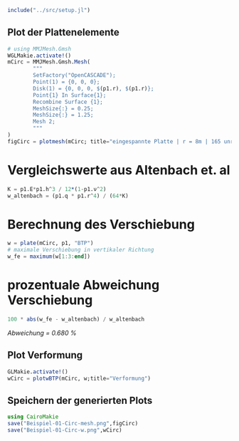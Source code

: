 ```julia
include("../src/setup.jl")
```


## Plot der Plattenelemente

```julia
# using MMJMesh.Gmsh
WGLMakie.activate!()
mCirc = MMJMesh.Gmsh.Mesh(
        """
        SetFactory("OpenCASCADE");
        Point(1) = {0, 0, 0};
        Disk(1) = {0, 0, 0, $(p1.r), $(p1.r)};
        Point{1} In Surface{1};
        Recombine Surface {1};
        MeshSize{:} = 0.25;
        MeshSize{:} = 1.25;
        Mesh 2;
        """
)
figCirc = plotmesh(mCirc; title="eingespannte Platte | r = 8m | 165 unregelmäßige Elemente")
```

# Vergleichswerte aus Altenbach et. al

```julia
K = p1.E*p1.h^3 / 12*(1-p1.ν^2)
w_altenbach = (p1.q * p1.r^4) / (64*K)
```

# Berechnung des Verschiebung

```julia
w = plate(mCirc, p1, "BTP")
# maximale Verschiebung in vertikaler Richtung
w_fe = maximum(w[1:3:end])
```

# prozentuale Abweichung Verschiebung

```julia
100 * abs(w_fe - w_altenbach) / w_altenbach
```

_Abweichung = 0.680 %_

## Plot Verformung

```julia
GLMakie.activate!()
wCirc = plotwBTP(mCirc, w;title="Verformung")
```

## Speichern der generierten Plots

```julia
using CairoMakie
save("Beispiel-01-Circ-mesh.png",figCirc)
save("Beispiel-01-Circ-w.png",wCirc)
```